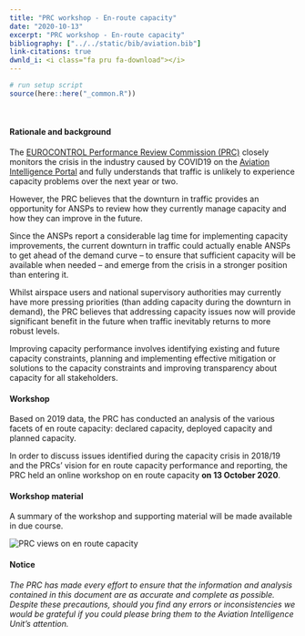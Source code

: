 ```yaml
---
title: "PRC workshop - En-route capacity"
date: "2020-10-13"
excerpt: "PRC workshop - En-route capacity"
bibliography: ["../../static/bib/aviation.bib"]
link-citations: true
dwnld_i: <i class="fa pru fa-download"></i>
---
```

```r
# run setup script
source(here::here("_common.R"))
```
<br>
<div class="container">
#### Rationale and background
 The [EUROCONTROL Performance Review Commission (PRC)](/about/prc/) closely monitors the crisis in the industry caused by COVID19 on the [Aviation Intelligence Portal][aiu_port] and fully understands that traffic is unlikely to experience capacity problems over the next year or two. 

However, the PRC believes that the downturn in traffic provides an opportunity for ANSPs to review how they currently manage capacity and how they can improve in the future.

Since the ANSPs report a considerable lag time for implementing capacity improvements, the current downturn in traffic could actually enable ANSPs to get ahead of the demand curve – to ensure that sufficient capacity will be available when needed – and emerge from the crisis in a stronger position than entering it.

Whilst airspace users and national supervisory authorities may currently have more pressing priorities (than adding capacity during the downturn in demand), the PRC believes that addressing capacity issues now will provide significant benefit in the future when traffic inevitably returns to more robust levels.

Improving capacity performance involves identifying existing and future capacity constraints, planning and implementing effective mitigation or solutions to the capacity constraints and improving transparency about capacity for all stakeholders.
</div>

<div class="container">
<div class="row align-items-start">
<div class="col-sm-6">
#### Workshop
Based on 2019 data, the PRC has conducted an analysis of the various facets of en route capacity: declared capacity, deployed capacity and planned capacity. 

In order to discuss issues identified during the capacity crisis in 2018/19 and the PRCs' vision for en route capacity performance and reporting, the PRC held an online workshop on en route capacity **on 13 October 2020**.

#### Workshop material
<div class="container">
<div class="row">
<div class="card border-0">
A summary of the workshop and supporting material will be made available in due course.
</div></div></div>
</div>
<div class="col-sm-6">
<div class="row justify-content-center">
<div class="card border-0">
<img class="card-img-top" src="/images/ert_cap_study.jpg" alt="PRC views on en route capacity">
</div></div></div>
</div></div>

<div class="container">
#### Notice
*The PRC has made every effort to ensure that the information and analysis contained in this document are as accurate and 
complete as possible. Despite these precautions, should you find any errors or inconsistencies we would be grateful if you 
could please bring them to the Aviation Intelligence Unit's attention.*
</div>

[aiu_port]: https://ansperformance.eu/ "Aviation Intelligence Portal"
